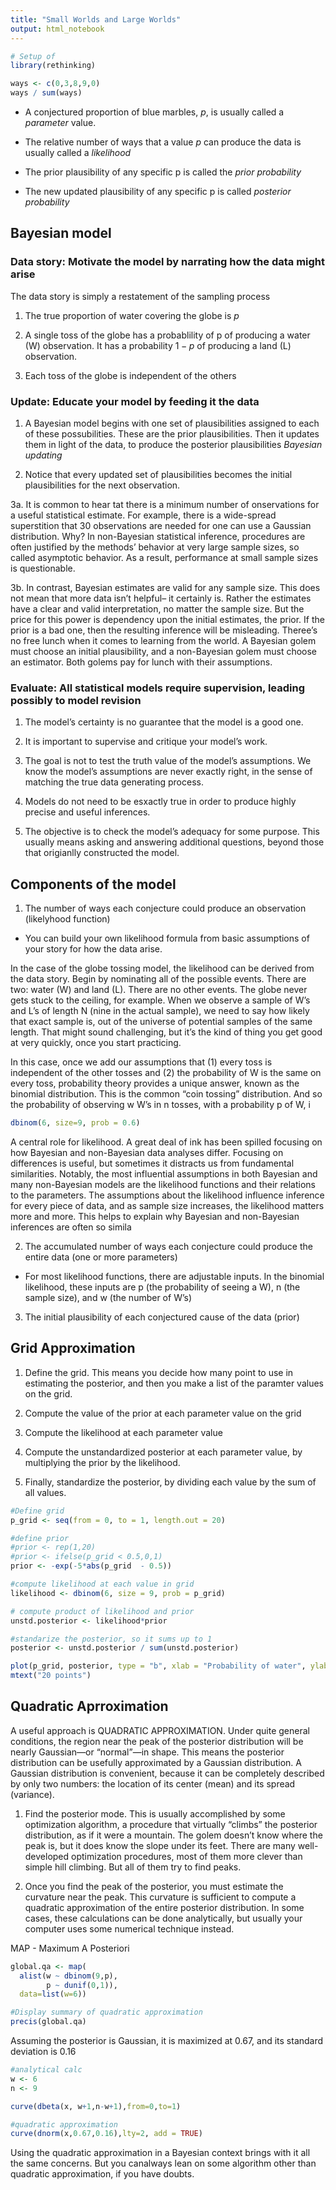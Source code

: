 ```yaml
---
title: "Small Worlds and Large Worlds"
output: html_notebook
---
```



```r
# Setup of 
library(rethinking)
```


```r
ways <- c(0,3,8,9,0)
ways / sum(ways)
```

* A conjectured proportion of blue marbles, $p$, is usually called a *parameter* value. 

* The relative number of ways that a value $p$ can produce the data is usually called a *likelihood*

* The prior plausibility of any specific p is called the *prior probability*

* The new updated plausibility of any specific p is called *posterior probability*


## Bayesian model 

### Data story: Motivate the model by narrating how the data might arise

The data story is simply a restatement of the sampling process

1. The true proportion of water covering the globe is $p$

2. A single toss of the globe has a probablility of p of producing a water (W) observation. It has a probability $1-p$ of producing a land (L) observation. 

3. Each toss of the globe is independent of the others

### Update: Educate your model by feeding it the data

1. A Bayesian model begins with one set of plausibilities assigned to each of these possubilities. These are the prior plausibilities. Then it updates them in light of the data, to produce the posterior plausibilities *Bayesian updating*

2. Notice that every updated set of plausibilities becomes the initial plausibilities for the next observation. 

3a. It is common to hear tat there is a minimum number of onservations for a useful statistical estimate. For example, there is a wide-spread superstition that 30 observations are needed for one can use a Gaussian distribution. Why? In non-Bayesian statistical inference, procedures are often justified by the methods' behavior at very large sample sizes, so called asymptotic behavior. As a result, performance at small sample sizes is questionable. 

3b. In contrast, Bayesian estimates are valid for any sample size. This does not mean that more data isn't helpful-- it certainly is. Rather the estimates have a clear and valid interpretation, no matter the sample size. But the price for this power is dependency upon the initial estimates, the prior. If the prior is a bad one, then the resulting inference will be misleading. Theree's no free lunch when it comes to learning from the world. A Bayesian golem must choose an initial plausibility, and a non-Bayesian golem must choose an estimator. Both golems pay for lunch with their assumptions.

### Evaluate: All statistical models require supervision, leading possibly to model revision

1. The model's certainty is no guarantee that the model is a good one. 

2. It is important to supervise and critique your model's work. 

3. The goal is not to test the truth value of the model's assumptions. We know the model's assumptions are never exactly right, in the sense of matching the true data generating process.

4. Models do not need to be esxactly true in order to produce highly precise and useful inferences. 

5. The objective is to check the model's adequacy for some purpose. This usually means asking and answering additional questions, beyond those that origianlly constructed the model. 

## Components of the model 

1. The number of ways each conjecture could produce an observation (likelyhood function)

* You can build your own likelihood formula from basic assumptions of your story for how the data arise. 

In the case of the globe tossing model, the likelihood can be derived from the data story. Begin by nominating all of the possible events. There are two: water (W) and land (L). There are no other events. The globe never gets stuck to the ceiling, for example. When we observe a sample of W’s and L’s of length N (nine in the actual sample), we need to say how likely that exact sample is, out of the universe of potential samples of the same length. That might sound challenging, but it’s the kind of thing you get good at very quickly, once you start practicing.

In this case, once we add our assumptions that (1) every toss is independent of the other tosses and (2) the probability of W is the same on every toss, probability theory provides a unique answer, known as the binomial distribution. This is the common “coin tossing” distribution. And so the probability of observing w W’s in n tosses, with a probability p of W, i
```r
dbinom(6, size=9, prob = 0.6)
```

A central role for likelihood. A great deal of ink has been spilled focusing on how Bayesian and non-Bayesian data analyses differ. Focusing on differences is useful, but sometimes it distracts us from fundamental similarities. Notably, the most influential assumptions in both Bayesian and many non-Bayesian models are the likelihood functions and their relations to the parameters. The assumptions about the likelihood influence inference for every piece of data, and as sample size increases, the likelihood matters more and more. This helps to explain why Bayesian and non-Bayesian inferences are often so simila


2. The accumulated number of ways each conjecture could produce the entire data (one or more parameters)

* For most likelihood functions, there are adjustable inputs. In the binomial likelihood, these inputs are p (the probability of seeing a W), n (the sample size), and w (the number of W's)

3. The initial plausibility of each conjectured cause of the data (prior)
  
  
## Grid Approximation 

1. Define the grid. This means you decide how many point to use in estimating the posterior, and then you make a list of the paramter values on the grid. 

2. Compute the value of the prior at each parameter value on the grid

3. Compute the likelihood at each parameter value 

4.  Compute the unstandardized posterior at each parameter value, by multiplying the prior by the likelihood.

5. Finally, standardize the posterior, by dividing each value by the sum of all values.

```r
#Define grid
p_grid <- seq(from = 0, to = 1, length.out = 20)

#define prior 
#prior <- rep(1,20)
#prior <- ifelse(p_grid < 0.5,0,1)
prior <- -exp(-5*abs(p_grid  - 0.5))

#compute likelihood at each value in grid
likelihood <- dbinom(6, size = 9, prob = p_grid)

# compute product of likelihood and prior
unstd.posterior <- likelihood*prior

#standarize the posterior, so it sums up to 1 
posterior <- unstd.posterior / sum(unstd.posterior)

plot(p_grid, posterior, type = "b", xlab = "Probability of water", ylab = "Posterior Probability ")
mtext("20 points")
```


## Quadratic Aprroximation

A useful approach is QUADRATIC APPROXIMATION. Under quite general conditions, the region near the peak of the posterior distribution will be nearly Gaussian—or “normal”—in shape. This means the posterior distribution can be usefully approximated by a Gaussian distribution. A Gaussian distribution is convenient, because it can be completely described by only two numbers: the location of its center (mean) and its spread (variance).


1. Find the posterior mode.  This is usually accomplished by some optimization algorithm, a procedure that virtually “climbs” the posterior distribution, as if it were a mountain. The golem doesn’t know where the peak is, but it does know the slope under its feet. There are many well-developed optimization procedures, most of them more clever than simple hill climbing. But all of them try to find peaks.

2. Once you find the peak of the posterior, you must estimate the curvature near the peak. This curvature is sufficient to compute a quadratic approximation of the entire posterior distribution. In some cases, these calculations can be done analytically, but usually your computer uses some numerical technique instead.

MAP - Maximum A Posteriori
```r
global.qa <- map(
  alist(w ~ dbinom(9,p),
        p ~ dunif(0,1)), 
  data=list(w=6))

#Display summary of quadratic approximation
precis(global.qa)
```

Assuming the posterior is Gaussian, it is maximized at 0.67, and its standard deviation is 0.16

```r
#analytical calc
w <- 6
n <- 9 

curve(dbeta(x, w+1,n-w+1),from=0,to=1)

#quadratic approximation
curve(dnorm(x,0.67,0.16),lty=2, add = TRUE)
```

Using the quadratic approximation in a Bayesian context brings with it all the same concerns. But you canalways lean on some algorithm other than quadratic approximation, if you have doubts. 